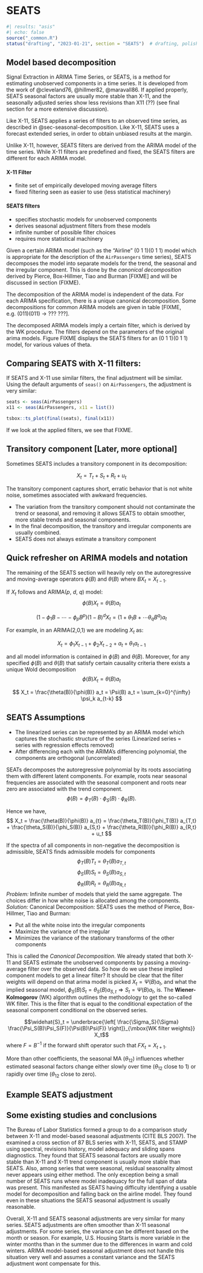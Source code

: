 # SEATS {#sec-seats}

```r
#| results: "asis"
#| echo: false
source("_common.R")
status("drafting", "2023-01-21", section = "SEATS")  # drafting, polishing, complete
```

## Model based decomposition

Signal Extraction in ARIMA Time Series, or SEATS, is a method for estimating unobserved components in a time series.
It is developed from the work of @cleveland76, @hillmer82, @maravall86. If applied properly, SEATS seasonal factors are usually more stable than X-11, and the seasonally adjusted series show less revisions than X11 (??) (see final section for a more extensive discussion).

Like X-11, SEATS applies a series of filters to an observed time series, as described in @sec-seasonal-decomposition. Like X-11, SEATS uses a forecast extended series, in order to obtain unbiased results at the margin.

Unlike X-11, however, SEATS filters are derived from the ARIMA model of the time series.
While X-11 filters are predefined and fixed, the SEATS filters are different for each ARIMA model.

::: callout-important
#### X-11 Filter

-   finite set of empirically developed moving average filters
-   fixed filtering seen as easier to use (less statistical machinery)

#### SEATS filters

-   specifies stochastic models for unobserved components
-   derives seasonal adjustment filters from these models
-   infinite number of possible filter choices
-   requires more statistical machinery
:::

Given a certain ARIMA model (such as the "Airline" (0 1 1)(0 1 1) model which is appropriate for the description of the `AirPassengers` time series), SEATS decomposes the model into separate models for the trend, the seasonal and the irregular component.
This is done by the *canonical decomposition* derived by Pierce, Box-Hillmer, Tiao and Burman \[FIXME\] and will be discussed in section (FIXME).

The decomposition of the ARIMA model is independent of the data.
For each ARIMA specification, there is a unique canonical decomposition.
Some decompositions for common ARIMA models are given in table \[FIXME, e.g. (011)(011) -\> ???
???\].

The decomposed ARIMA models imply a certain filter, which is derived by the WK procedure.
The filters depend on the parameters of the original arima models.
Figure FIXME displays the SEATS filters for an (0 1 1)(0 1 1) model, for various values of theta.

## Comparing SEATS with X-11 filters:

If SEATS and X-11 use similar filters, the final adjustment will be similar.
Using the default arguments of `seas()` on `AirPassengers`, the adjustment is very similar:

```r
seats <- seas(AirPassengers)
x11 <- seas(AirPassengers, x11 = list())

tsbox::ts_plot(final(seats), final(x11))

```

If we look at the applied filters, we see that FIXME.

## Transitory component \[Later, more optional\]

Sometimes SEATS includes a transitory component in its decomposition:

$$ X_t = T_t + S_t + R_t + u_t $$

The transitory component captures short, erratic behavior that is not white noise, sometimes associated with awkward frequencies.

-   The variation from the transitory component should not contaminate the trend or seasonal, and removing it allows SEATS to obtain smoother, more stable trends and seasonal components.
-   In the final decomposition, the transitory and irregular components are usually combined.
-   SEATS does not always estimate a transitory component

## Quick refresher on ARIMA models and notation

The remaining of the SEATS section will heavily rely on the autoregressive and moving-average operators $\phi(B)$ and $\theta(B)$ where $B X_t = X_{t-1}$.

If $X_t$ follows and ARIMA($p$, $d$, $q$) model: $$
\phi(B) X_t = \theta(B) a_t 
$$

$$
(1 - \phi_1 B - \cdots - \phi_p B^p)(1-B)^d X_t = (1 + \theta_1 B + \cdots \theta_q B^q) a_t
$$

For example, in an ARIMA(2,0,1) we are modeling $X_t$ as:

$$
X_t = \phi_1 X_{t-1} + \phi_2 X_{t-2} + a_t + \theta_1 a_{t-1}
$$

and all model information is contained in $\phi(B)$ and $\theta(B)$.
Moreover, for any specified $\phi(B)$ and $\theta(B)$ that satisfy certain causality criteria there exists a unique Wold decomposition $$
\phi(B) X_t = \theta(B) a_t  
$$

$$
X_t = \frac{\theta(B)}{\phi(B)} a_t = \Psi(B) a_t = \sum_{k=0}^{\infty} \psi_k a_{t-k}
$$

## SEATS Assumptions

-   The linearized series can be represented by an ARIMA model which captures the stochastic structure of the series (Linearized series = series with regression effects removed)
-   After differencing each with the ARIMA's differencing polynomial, the components are orthogonal (uncorrelated)

SEATs decomposes the autoregressive polynomial by its roots associating them with different latent components.
For example, roots near seasonal frequencies are associated with the seasonal component and roots near zero are associated with the trend component.
$$
\phi(B) = \phi_T(B) \cdot \phi_S(B) \cdot \phi_R(B).
$$

Hence we have, $$
X_t = 
\frac{\theta(B)}{\phi(B)} a_{t} = 
\frac{\theta_T(B)}{\phi_T(B)} a_{T,t} +
\frac{\theta_S(B)}{\phi_S(B)} a_{S,t}  +
\frac{\theta_R(B)}{\phi_R(B)} a_{R,t}  + u_t
$$

If the spectra of all components in non-negative the decomposition is admissible, SEATS finds admissible models for components $$ \phi_T(B) T_t = \theta_T(B) a_{T, t} $$ $$ \phi_S(B) S_t = \theta_S(B) a_{S, t} $$ $$\phi_R(B) R_t = \theta_R(B) a_{R, t} $$ *Problem:* Infinite number of models that yield the same aggregate.
The choices differ in how white noise is allocated among the components.
*Solution:* Canonical Decomposition: SEATS uses the method of Pierce, Box-Hillmer, Tiao and Burman:

-   Put all the white noise into the irregular components
-   Maximize the variance of the irregular
-   Minimizes the variance of the stationary transforms of the other components

This is called the *Canonical Decomposition*.
We already stated that both X-11 and SEATS estimate the unobserved components by passing a moving-average filter over the observed data.
So how do we use these implied component models to get a linear filter?
It should be clear that the filter weights will depend on that arima model is picked $X_t = \Psi(B) a_t$, and what the implied seasonal model, $\phi_S(B) S_t = \theta_S(B) a_{S,t} \Rightarrow S_t = \Psi(B) a_t$, is.
The **Wiener-Kolmogorov** (WK) algorithm outlines the methodology to get the so-called WK filter.
This is the filter that is equal to the conditional expectation of the seasonal component conditional on the observed series.\

$$\widehat{S}_t = \underbrace{\left[ \frac{\Sigma_S}{\Sigma} \frac{\Psi_S(B)\Psi_S(F)}{\Psi(B)\Psi(F)} \right]}_{\mbox{WK filter weights}} X_t$$ where $F=B^{-1}$ if the forward shift operator such that $F X_t = X_{t+1}$.

More than other coefficients, the seasonal MA ($\theta_{12}$) influences whether estimated seasonal factors change either slowly over time ($\theta_{12}$ close to 1) or rapidly over time ($\theta_{12}$ close to zero).

## Example SEATS adjustment

## Some existing studies and conclusions

The Bureau of Labor Statistics formed a group to do a comparison study between X-11 and model-based seasonal adjustments (CITE BLS 2007).
The examined a cross section of 87 BLS series with X-11, SEATS, and STAMP using spectral, revisions history, model adequacy and sliding spans diagnostics.
They found that SEATS seasonal factors are usually more stable than X-11 and X-11 trend component is usually more stable than SEATS.
Also, among series that were seasonal, residual seasonality almost never appears using either method.
The only exception being a small number of SEATS runs where model inadequacy for the full span of data was present.
This manifested as SEATS having difficulty identifying a usable model for decomposition and falling back on the airline model.
They found even in these situations the SEATS seasonal adjustment is usually reasonable.

Overall, X-11 and SEATS seasonal adjustments are very similar for many series.
SEATS adjustments are often smoother than X-11 seasonal adjustments.
For some series, the variance can be different based on the month or season.
For example, U.S.
Housing Starts is more variable in the winter months than in the summer due to the differences in warm and cold winters.
ARIMA model-based seasonal adjustment does not handle this situation very well and assumes a constant variance and the SEATS adjustment wont compensate for this.
